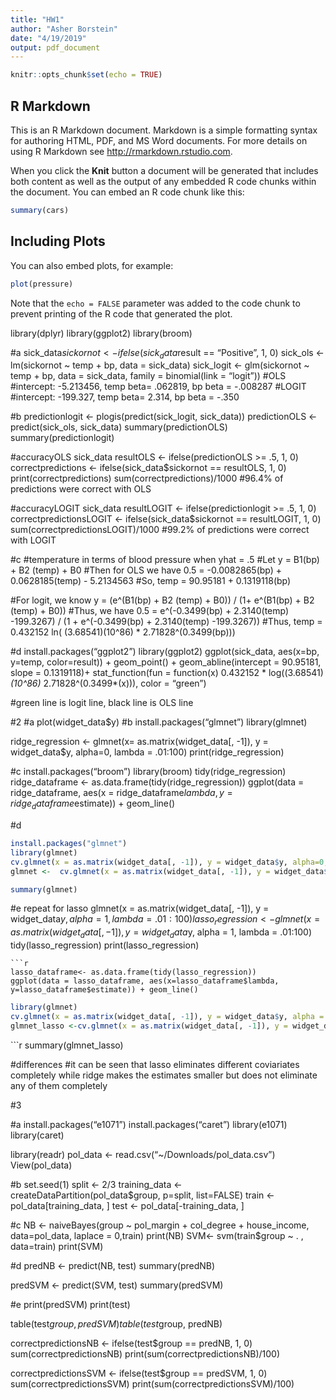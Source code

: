 ```yaml
---
title: "HW1"
author: "Asher Borstein"
date: "4/19/2019"
output: pdf_document
---
```


```r
knitr::opts_chunk$set(echo = TRUE)
```

## R Markdown

This is an R Markdown document. Markdown is a simple formatting syntax for authoring HTML, PDF, and MS Word documents. For more details on using R Markdown see <http://rmarkdown.rstudio.com>.

When you click the **Knit** button a document will be generated that includes both content as well as the output of any embedded R code chunks within the document. You can embed an R code chunk like this:

```r
summary(cars)
```

## Including Plots

You can also embed plots, for example:

```r
plot(pressure)
```

Note that the `echo = FALSE` parameter was added to the code chunk to prevent printing of the R code that generated the plot.

library(dplyr)
library(ggplot2)
library(broom)

#a 
sick_data$sickornot <- ifelse(sick_data$result == "Positive", 1, 0)
sick_ols <- lm(sickornot ~ temp + bp, data = sick_data)
sick_logit <- glm(sickornot ~ temp + bp, data = sick_data, family = binomial(link = "logit"))
#OLS
#intercept: -5.213456, temp beta= .062819, bp beta = -.008287
#LOGIT
#intercept: -199.327, temp beta= 2.314, bp beta = -.350

#b
predictionlogit <- plogis(predict(sick_logit, sick_data))
predictionOLS <- predict(sick_ols, sick_data)
summary(predictionOLS)
summary(predictionlogit)

  
#accuracyOLS 
sick_data
  resultOLS <- ifelse(predictionOLS >= .5, 1, 0)
  correctpredictions <- ifelse(sick_data$sickornot == resultOLS, 1, 0)
  print(correctpredictions)
  sum(correctpredictions)/1000
#96.4% of predictions were correct with OLS

#accuracyLOGIT
sick_data
  resultLOGIT <- ifelse(predictionlogit >= .5, 1, 0)
  correctpredictionsLOGIT <- ifelse(sick_data$sickornot == resultLOGIT, 1, 0)
  sum(correctpredictionsLOGIT)/1000
#99.2% of predictions were correct with LOGIT

#c
#temperature in terms of blood pressure when yhat = .5
#Let y = B1(bp) + B2 (temp) + B0
#Then for OLS we have 0.5 = -0.0082865(bp) + 0.0628185(temp) - 5.2134563
#So, temp = 90.95181 + 0.1319118(bp)

#For logit, we know y = (e^(B1(bp) + B2 (temp) + B0)) / (1+ e^(B1(bp) + B2 (temp) + B0))
#Thus, we have 0.5 = e^(-0.3499(bp) + 2.3140(temp) -199.3267) / (1 + e^(-0.3499(bp) + 2.3140(temp) -199.3267))
#Thus, temp = 0.432152 ln( (3.68541)(10^86)  * 2.71828^(0.3499(bp)))

#d
install.packages("ggplot2")
library(ggplot2)
ggplot(sick_data, aes(x=bp, y=temp, color=result)) + geom_point() + geom_abline(intercept = 90.95181, slope = 0.1319118)+ stat_function(fun = function(x)  0.432152 * log((3.68541)*(10^86)  * 2.71828^(0.3499*(x))), color = "green")

#green line is logit line, black line is OLS line 

#2
#a
plot(widget_data$y)
#b
install.packages("glmnet")
library(glmnet)

ridge_regression <- glmnet(x= as.matrix(widget_data[, -1]), y = widget_data$y, alpha=0, lambda = .01:100)
print(ridge_regression)

#c
install.packages("broom")
library(broom)
tidy(ridge_regression)
ridge_dataframe <- as.data.frame(tidy(ridge_regression))
ggplot(data = ridge_dataframe, aes(x = ridge_dataframe$lambda, y=ridge_dataframe$estimate)) + geom_line()

#d
```r
install.packages("glmnet")
library(glmnet)
cv.glmnet(x = as.matrix(widget_data[, -1]), y = widget_data$y, alpha=0, lambda = .01:100)
glmnet <-  cv.glmnet(x = as.matrix(widget_data[, -1]), y = widget_data$y, alpha=0, lambda = .01:100)

summary(glmnet)
```
#e repeat for lasso
glmnet(x = as.matrix(widget_data[, -1]), y = widget_data$y, alpha = 1, lambda = .01:100)
lasso_regression <- glmnet(x = as.matrix(widget_data[, -1]), y = widget_data$y, alpha = 1, lambda = .01:100) 
tidy(lasso_regression)
print(lasso_regression)
```
```r
lasso_dataframe<- as.data.frame(tidy(lasso_regression))
ggplot(data = lasso_dataframe, aes(x=lasso_dataframe$lambda, y=lasso_dataframe$estimate)) + geom_line()
```
```r
library(glmnet)
cv.glmnet(x = as.matrix(widget_data[, -1]), y = widget_data$y, alpha = 1,lambda = .01:100)
glmnet_lasso <-cv.glmnet(x = as.matrix(widget_data[, -1]), y = widget_data$y, alpha = 1,lambda = .01:100)
```
```r
summary(glmnet_lasso)

#differences
#it can be seen that lasso eliminates different coviariates completely while ridge makes the estimates smaller but does not eliminate any of them completely

#3

#a
install.packages("e1071")
install.packages("caret")
library(e1071)
library(caret)



library(readr)
pol_data <- read.csv("~/Downloads/pol_data.csv")
View(pol_data)

#b
set.seed(1)
split <- 2/3
training_data <- createDataPartition(pol_data$group, p=split, list=FALSE)
train <- pol_data[training_data, ]
test <- pol_data[-training_data, ]

#c
NB <- naiveBayes(group ~ pol_margin + col_degree + house_income, data=pol_data, laplace = 0,train)
print(NB)
SVM<- svm(train$group ~ . , data=train)
print(SVM)

#d
predNB <- predict(NB, test)
summary(predNB)

predSVM <- predict(SVM, test)
summary(predSVM)

#e
print(predSVM)
print(test)

table(test$group, predSVM)
table(test$group, predNB)


correctpredictionsNB <- ifelse(test$group == predNB, 1, 0)
sum(correctpredictionsNB)
print(sum(correctpredictionsNB)/100)

correctpredictionsSVM <- ifelse(test$group == predSVM, 1, 0)
sum(correctpredictionsSVM)
print(sum(correctpredictionsSVM)/100)

